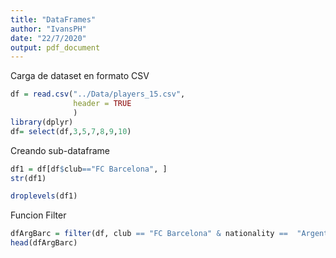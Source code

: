 ```yaml
---
title: "DataFrames"
author: "IvansPH"
date: "22/7/2020"
output: pdf_document
---
```

Carga de dataset en formato CSV

```r
df = read.csv("../Data/players_15.csv",
              header = TRUE
              )
library(dplyr)
df= select(df,3,5,7,8,9,10)

```

Creando sub-dataframe
```r

df1 = df[df$club=="FC Barcelona", ]
str(df1)

droplevels(df1)

```


Funcion Filter
```r
dfArgBarc = filter(df, club == "FC Barcelona" & nationality ==  "Argentina") 
head(dfArgBarc)
```




